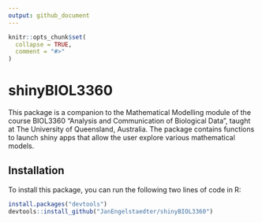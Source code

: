 ```yaml
---
output: github_document
---
```


<!-- README.md is generated from README.Rmd. Please edit that file -->

```r
knitr::opts_chunk$set(
  collapse = TRUE,
  comment = "#>"
)
```

# shinyBIOL3360

This package is a companion to the Mathematical Modelling module of the course BIOL3360 "Analysis and Communication of Biological Data", taught at The University of Queensland, Australia. The package contains functions to launch shiny apps that allow the user explore various mathematical models.

## Installation

To install this package, you can run the following two lines of code in R:

```r
install.packages("devtools")
devtools::install_github("JanEngelstaedter/shinyBIOL3360")
```
